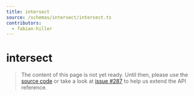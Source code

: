 ```yaml
---
title: intersect
source: /schemas/intersect/intersect.ts
contributors:
  - fabian-hiller
---
```


# intersect

> The content of this page is not yet ready. Until then, please use the [source code](https://github.com/fabian-hiller/valibot/blob/main/library/src/schemas/intersect/intersect.ts) or take a look at [issue #287](https://github.com/fabian-hiller/valibot/issues/287) to help us extend the API reference.
